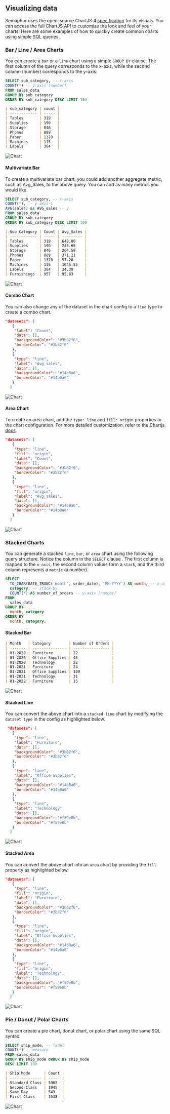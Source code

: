 ## Visualizing data

Semaphor uses the open-source ChartJS 4 [specification](https://www.chartjs.org/docs/latest/samples/information.html) for its visuals. You can access the full ChartJS API to customize the look and feel of your charts. Here are some examples of how to quickly create common charts using simple SQL queries.

### Bar / Line / Area Charts

You can create a `bar` or a `line` chart using a simple `GROUP BY` clause. The first column of the query corresponds to the x-axis, while the second column (number) corresponds to the y-axis.

```sql {1-2} filename="Card SQL"
SELECT sub_category, -- x-axis
COUNT(*) -- y-axis (number)
FROM sales_data
GROUP BY sub_category
ORDER BY sub_category DESC LIMIT 100

```

```markdown filename="Results"
| sub_category | count |
| ------------ | ----- |
| Tables       | 319   |
| Supplies     | 190   |
| Storage      | 846   |
| Phones       | 889   |
| Paper        | 1370  |
| Machines     | 115   |
| Labels       | 364   |
```

![Chart](pages/concepts/visual_images/bar_chart.png)

#### Multivariate Bar

To create a multivariate bar chart, you could add another aggregate metric, such as Avg_Sales, to the above query. You can add as many metrics you would like.

```sql {3} filename="Card SQL"
SELECT sub_category, -- x-axis
COUNT(*), -- y-axis-1
AVG(sales) as AVG_sales -- y
FROM sales_data
GROUP BY sub_category
ORDER BY sub_category DESC LIMIT 100
```

```markdown filename="Results"
| Sub Category | Count | Avg_Sales |
| ------------ | ----- | --------- |
| Tables       | 319   | 648.80    |
| Supplies     | 190   | 245.65    |
| Storage      | 846   | 264.59    |
| Phones       | 889   | 371.21    |
| Paper        | 1370  | 57.28     |
| Machines     | 115   | 1645.55   |
| Labels       | 364   | 34.30     |
| Furnishings  | 957   | 95.83     |
```

![Chart](pages/concepts/visual_images/multi-variate_bar_chart.png)

#### Combo Chart

You can also change any of the dataset in the chart config to a `line` type to create a combo chart.

```json {9} filename="Chart Config"
"datasets": [
   {
    "label": "Count",
    "data": [],
    "backgroundColor": "#3b82f6",
    "borderColor": "#3b82f6"
   },
   {
    "type": "line",
    "label": "Avg_sales",
    "data": [],
    "backgroundColor": "#14b8a6",
    "borderColor": "#14b8a6"
   }
  ]
```

![Chart](pages/concepts/visual_images/combo_chart.png)

#### Area Chart

To create an area chart, add the `type: line` and `fill: origin` properties to the chart configuration. For more detailed customization, refer to the Chartjs [docs](https://www.chartjs.org/docs/latest/charts/area.html).

```json {3-4, 11-12}  filename="Chart Config"
"datasets": [
   {
    "type": "line",
    "fill": "origin",
    "label": "Count",
    "data": [],
    "backgroundColor": "#3b82f6",
    "borderColor": "#3b82f6"
   },
   {
    "type": "line",
    "fill": "origin",
    "label": "Avg_sales",
    "data": [],
    "backgroundColor": "#14b8a6",
    "borderColor": "#14b8a6"
   }
  ]

```

![Chart](pages/concepts/visual_images/area_chart.png)

### Stacked Charts

You can generate a stacked `line`, `bar`, or `area` chart using the following query structure. Notice the column in the `SELECT` clause . The first column is mapped to the `x-axis`, the second column values form a `stack`, and the third column represents a `metric` (a number).

```sql {2-4} filename="Card SQL"
SELECT
  TO_CHAR(DATE_TRUNC('month', order_date), 'MM-YYYY') AS month, -- x-axis
  category, -- stack-by
  COUNT(*) AS number_of_orders -- y-axis (number)
FROM
  sales_data
GROUP BY
  month, category
ORDER BY
  month, category;

```

#### Stacked Bar

```markdown filename="Results"
| Month   | Category        | Number of Orders |
| ------- | --------------- | ---------------- |
| 01-2020 | Furniture       | 22               |
| 01-2020 | Office Supplies | 45               |
| 01-2020 | Technology      | 22               |
| 01-2021 | Furniture       | 24               |
| 01-2021 | Office Supplies | 100              |
| 01-2021 | Technology      | 31               |
| 01-2022 | Furniture       | 15               |
```

![Chart](pages/concepts/visual_images/stacked_bar.png)

#### Stacked Line

You can convert the above chart into a `stacked line` chart by modifying the `dataset type` in the config as highlighted below.

```json {3, 10, 17 } filename="Chart Config"
 "datasets": [
   {
    "type": "line",
    "label": "Furniture",
    "data": [],
    "backgroundColor": "#3b82f6",
    "borderColor": "#3b82f6"
   },
   {
    "type": "line",
    "label": "Office Supplies",
    "data": [],
    "backgroundColor": "#14b8a6",
    "borderColor": "#14b8a6"
   },
   {
    "type": "line",
    "label": "Technology",
    "data": [],
    "backgroundColor": "#f59e0b",
    "borderColor": "#f59e0b"
   }
  ]

```

![Chart](pages/concepts/visual_images/stacked_line.png)

#### Stacked Area

You can convert the above chart into an `area` chart by providing the `fill` property as highlighted below.

```json {3-4,11-12,19-20} filename="Chart Config"
"datasets": [
   {
    "type": "line",
    "fill": "origin",
    "label": "Furniture",
    "data": [],
    "backgroundColor": "#3b82f6",
    "borderColor": "#3b82f6"
   },
   {
    "type": "line",
    "fill": "origin",
    "label": "Office Supplies",
    "data": [],
    "backgroundColor": "#14b8a6",
    "borderColor": "#14b8a6"
   },
   {
    "type": "line",
    "fill": "origin",
    "label": "Technology",
    "data": [],
    "backgroundColor": "#f59e0b",
    "borderColor": "#f59e0b"
   }
  ]

```

![Chart](pages/concepts/visual_images/stacked_area.png)

### Pie / Donut / Polar Charts

You can create a pie chart, donut chart, or polar chart using the same SQL syntax.

```sql filename="Card SQL"
SELECT ship_mode, -- label
COUNT(*) -- measure
FROM sales_data
GROUP BY ship_mode ORDER BY ship_mode
DESC LIMIT 100
```

```markdown filename="Results"
| Ship Mode      | Count |
| -------------- | ----- |
| Standard Class | 5968  |
| Second Class   | 1945  |
| Same Day       | 543   |
| First Class    | 1538  |
```

![Chart](pages/concepts/visual_images/pie_donut_polar_chart.png)
